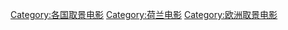 [[Category:各国取景电影|Category:各国取景电影]]
[[Category:荷兰电影|Category:荷兰电影]]
[[Category:欧洲取景电影|Category:欧洲取景电影]]